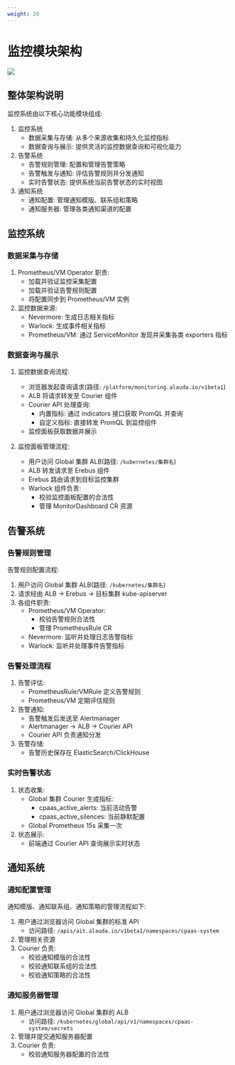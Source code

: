 ```yaml
---
weight: 20
---
```


# 监控模块架构

![](../assets/visio_for_monitor.png)

## 整体架构说明

监控系统由以下核心功能模块组成:
1. 监控系统
   - 数据采集与存储: 从多个来源收集和持久化监控指标
   - 数据查询与展示: 提供灵活的监控数据查询和可视化能力
2. 告警系统
   - 告警规则管理: 配置和管理告警策略
   - 告警触发与通知: 评估告警规则并分发通知
   - 实时告警状态: 提供系统当前告警状态的实时视图
3. 通知系统
   - 通知配置: 管理通知模版、联系组和策略
   - 通知服务器: 管理各类通知渠道的配置

## 监控系统

### 数据采集与存储
1. Prometheus/VM Operator 职责:
   - 加载并验证监控采集配置
   - 加载并验证告警规则配置
   - 将配置同步到 Prometheus/VM 实例
2. 监控数据来源:
   - Nevermore: 生成日志相关指标
   - Warlock: 生成事件相关指标
   - Prometheus/VM: 通过 ServiceMonitor 发现并采集各类 exporters 指标

### 数据查询与展示
1. 监控数据查询流程:
   - 浏览器发起查询请求(路径: `/platform/monitoring.alauda.io/v1beta1`)
   - ALB 将请求转发至 Courier 组件
   - Courier API 处理查询:
     * 内置指标: 通过 indicators 接口获取 PromQL 并查询
     * 自定义指标: 直接转发 PromQL 到监控组件
   - 监控面板获取数据并展示

2. 监控面板管理流程:
   - 用户访问 Global 集群 ALB(路径: `/kubernetes/集群名`)
   - ALB 转发请求至 Erebus 组件
   - Erebus 路由请求到目标监控集群
   - Warlock 组件负责:
     * 校验监控面板配置的合法性
     * 管理 MonitorDashboard CR 资源

## 告警系统

### 告警规则管理
告警规则配置流程:
1. 用户访问 Global 集群 ALB(路径: `/kubernetes/集群名`)
2. 请求经由 ALB -> Erebus -> 目标集群 kube-apiserver
3. 各组件职责:
   - Prometheus/VM Operator:
     * 校验告警规则合法性
     * 管理 PrometheusRule CR
   - Nevermore: 监听并处理日志告警指标
   - Warlock: 监听并处理事件告警指标

### 告警处理流程
1. 告警评估:
   - PrometheusRule/VMRule 定义告警规则
   - Prometheus/VM 定期评估规则
2. 告警通知:
   - 告警触发后发送至 Alertmanager
   - Alertmanager -> ALB -> Courier API
   - Courier API 负责通知分发
3. 告警存储:
   - 告警历史保存在 ElasticSearch/ClickHouse

### 实时告警状态
1. 状态收集:
   - Global 集群 Courier 生成指标:
     * cpaas_active_alerts: 当前活动告警
     * cpaas_active_silences: 当前静默配置
   - Global Prometheus 15s 采集一次
2. 状态展示:
   - 前端通过 Courier API 查询展示实时状态

## 通知系统

### 通知配置管理
通知模版、通知联系组、通知策略的管理流程如下:
1. 用户通过浏览器访问 Global 集群的标准 API
   - 访问路径: `/apis/ait.alauda.io/v1beta1/namespaces/cpaas-system`
2. 管理相关资源
3. Courier 负责:
   - 校验通知模版的合法性
   - 校验通知联系组的合法性
   - 校验通知策略的合法性

### 通知服务器管理
1. 用户通过浏览器访问 Global 集群的 ALB
   - 访问路径: `/kubernetes/global/api/v1/namespaces/cpaas-system/secrets`
2. 管理并提交通知服务器配置
3. Courier 负责:
   - 校验通知服务器配置的合法性